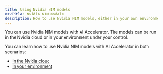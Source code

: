 ```yaml
---
title: Using Nvidia NIM models
navTitle: Nvidia NIM models
description: How to use Nvidia NIM models, either in your own environment or in the Nvidia cloud, with AI Accelerator Pipelines.
---
```


You can use Nvidia NIM models with AI Accelerator. The models can be run in the Nvidia cloud or in your environment under your control.

You can learn how to use Nvidia NIM models with AI Accelerator in both scenarios:

* [In the Nvidia cloud](using-nim-in-nvidia-cloud)
* [In your environment](using-nim-in-your-environment)
